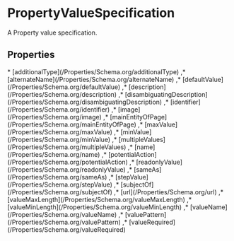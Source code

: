 
# PropertyValueSpecification

A Property value specification.

## Properties

<Grid>
* [additionalType](/Properties/Schema.org/additionalType)
,* [alternateName](/Properties/Schema.org/alternateName)
,* [defaultValue](/Properties/Schema.org/defaultValue)
,* [description](/Properties/Schema.org/description)
,* [disambiguatingDescription](/Properties/Schema.org/disambiguatingDescription)
,* [identifier](/Properties/Schema.org/identifier)
,* [image](/Properties/Schema.org/image)
,* [mainEntityOfPage](/Properties/Schema.org/mainEntityOfPage)
,* [maxValue](/Properties/Schema.org/maxValue)
,* [minValue](/Properties/Schema.org/minValue)
,* [multipleValues](/Properties/Schema.org/multipleValues)
,* [name](/Properties/Schema.org/name)
,* [potentialAction](/Properties/Schema.org/potentialAction)
,* [readonlyValue](/Properties/Schema.org/readonlyValue)
,* [sameAs](/Properties/Schema.org/sameAs)
,* [stepValue](/Properties/Schema.org/stepValue)
,* [subjectOf](/Properties/Schema.org/subjectOf)
,* [url](/Properties/Schema.org/url)
,* [valueMaxLength](/Properties/Schema.org/valueMaxLength)
,* [valueMinLength](/Properties/Schema.org/valueMinLength)
,* [valueName](/Properties/Schema.org/valueName)
,* [valuePattern](/Properties/Schema.org/valuePattern)
,* [valueRequired](/Properties/Schema.org/valueRequired)

</Grid>

